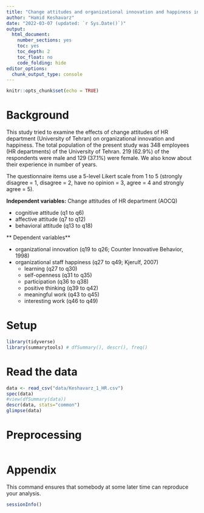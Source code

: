 ```yaml
---
title: "Change attitudes and organizational innovation and happiness in HR departments"
author: "Hamid Keshavarz"
date: "2022-03-07 (updated: `r Sys.Date()`)"
output:
  html_document:
    number_sections: yes
    toc: yes
    toc_depth: 2
    toc_float: no
    code_folding: hide
editor_options: 
  chunk_output_type: console
---
```


```r
knitr::opts_chunk$set(echo = TRUE)
```

# Background

This study tried to examine the effects of change attitudes of HR department (University of Tehran) on organizational innovation and happiness. The total population of the present study was 348 employees (HR departments) of the University of Tehran. 219 (62.9%) of the respondents were male and 129 (37.1%) were female. We also know about their experience in number of years.

The questionnaire items use a 5-level Likert scale from 1 to 5 (strongly disagree = 1, disagree = 2, have no opinion = 3, agree = 4 and strongly agree = 5).

**Independent variables:** Change attitudes of HR department (AOCQ)

+ cognitive attitude (q1 to q6)
+ affective attitude (q7 to q12)
+ behavioral attitude (q13 to q18)

** Dependent variables**

+ organizational innovation (q19 to q26; Counter Innovative Behavior, 1998)
+ organizational staff happiness  (q27 to q49; Kjerulf, 2007)
    + learning (q27 to q30)
    + self-openness (q31 to q35)
    + participation (q36 to q38)
    + positive thinking (q39 to q42)
    + meaningful work (q43 to q45)
    + interesting work (q46 to q49)

# Setup

```r
library(tidyverse)
library(summarytools) # dfSummary(), descr(), freq()
```

# Read the data

```r
data <- read_csv("data/Keshavarz_1_HR.csv")
spec(data)
#view(dfSummary(data))
descr(data, stats="common")  
glimpse(data)
```

# Preprocessing

```r

```




# Appendix

This command ensures that somebody at some later time can reproduce your analysis.

```r
sessionInfo()
```
